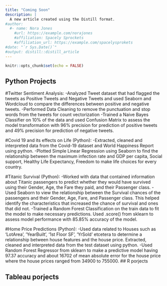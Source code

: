 ```yaml
---
title: "Coming Soon"
description: |
  A new article created using the Distill format.
#author:
  #- name: Nora Jones 
    #url: https://example.com/norajones
    #affiliation: Spacely Sprockets
    #affiliation_url: https://example.com/spacelysprokets
#date: "`r Sys.Date()`"
#output: distill::distill_article
---
```


```r
knitr::opts_chunk$set(echo = FALSE)
```

## Python Projects

#Twitter Sentiment Analysis:
-Analyzed Tweet dataset that had flagged the tweets as Positive Tweets and Negative Tweets and used Seaborn and Wordcloud to compare the differences between positive and negative tweets.
-Performed Data Cleaning to remove the punctuation and stop words from the tweets for count vectorization
-Trained a Naive Bayes Classifier on 10% of the data and used Confusion Matrix to assess the model transformation with 96% precision for prediction of positive tweets and 49% precision for prediction of negative tweets.

#Covid 19 and its effects on Life (Python):
-Extracted, cleaned and interpreted data from the Covid-19 dataset and World Happiness Report using python.
-Plotted Simple Linear Regression using Seaborn to find the relationship between the maximum infection rate and GDP per capita, Social support, Healthy Life Expectancy, Freedom to make life choices for every country. 

#Titanic Survival (Python):
-Worked with data that contained information about Titanic passengers to predict whether they would have survived using their Gender, Age, the Fare they paid, and their Passenger class. 
-Used Seaborn to view the relationship between the Survival chances of the passengers and their Gender, Age, Fare, and Passenger class. This helped identify the characteristics that increased the chance of survival and ones that did not.
-Trained a Random Forest Classification on the train data to fit the model to make necessary predictions. Used .score() from sklearn to assess model performance with 85.85% accuracy of the model.

#Home Price Predictions (Python):
-Used data related to Houses such as 'LotArea', 'YearBuilt', ‘1st Floor SF', ‘YrSold’ etcetera to determine a relationship between house features and the house price. Extracted, cleaned and interpreted data from the test dataset using python.
-Used Random Forest Regressor from sklearn to make a predictive model having 97.37 accuracy and about 16702 of mean absolute error for the house price where the house prices ranged from 34900 to 755000.
## R porjects

## Tableau porjects
